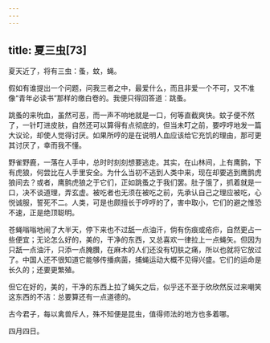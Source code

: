 ```yaml
---
---
---
```

title: 夏三虫[73]
---




夏天近了，将有三虫：蚤，蚊，蝇。

假如有谁提出一个问题，问我三者之中，最爱什么，而且非爱一个不可，又不准像“青年必读书”那样的缴白卷的。我便只得回答道：跳蚤。

跳蚤的来吮血，虽然可恶，而一声不响地就是一口，何等直截爽快。蚊子便不然了，一针叮进皮肤，自然还可以算得有点彻底的，但当未叮之前，要哼哼地发一篇大议论，却使人觉得讨厌。如果所哼的是在说明人血应该给它充饥的理由，那可更其讨厌了，幸而我不懂。

野雀野鹿，一落在人手中，总时时刻刻想要逃走。其实，在山林间，上有鹰鹯，下有虎狼，何尝比在人手里安全。为什么当初不逃到人类中来，现在却要逃到鹰鹯虎狼间去？或者，鹰鹯虎狼之于它们，正如跳蚤之于我们罢。肚子饿了，抓着就是一口，决不谈道理，弄玄虚。被吃者也无须在被吃之前，先承认自己之理应被吃，心悦诚服，誓死不二。人类，可是也颇擅长于哼哼的了，害中取小，它们的避之惟恐不速，正是绝顶聪明。

苍蝇嗡嗡地闹了大半天，停下来也不过舐一点油汗，倘有伤痕或疮疖，自然更占一些便宜；无论怎么好的，美的，干净的东西，又总喜欢一律拉上一点蝇矢。但因为只舐一点油汗，只添一点腌臢，在麻木的人们还没有切肤之痛，所以也就将它放过了。中国人还不很知道它能够传播病菌，捕蝇运动大概不见得兴盛。它们的运命是长久的；还要更繁殖。

但它在好的，美的，干净的东西上拉了蝇矢之后，似乎还不至于欣欣然反过来嘲笑这东西的不洁：总要算还有一点道德的。

古今君子，每以禽兽斥人，殊不知便是昆虫，值得师法的地方也多着哪。

四月四日。